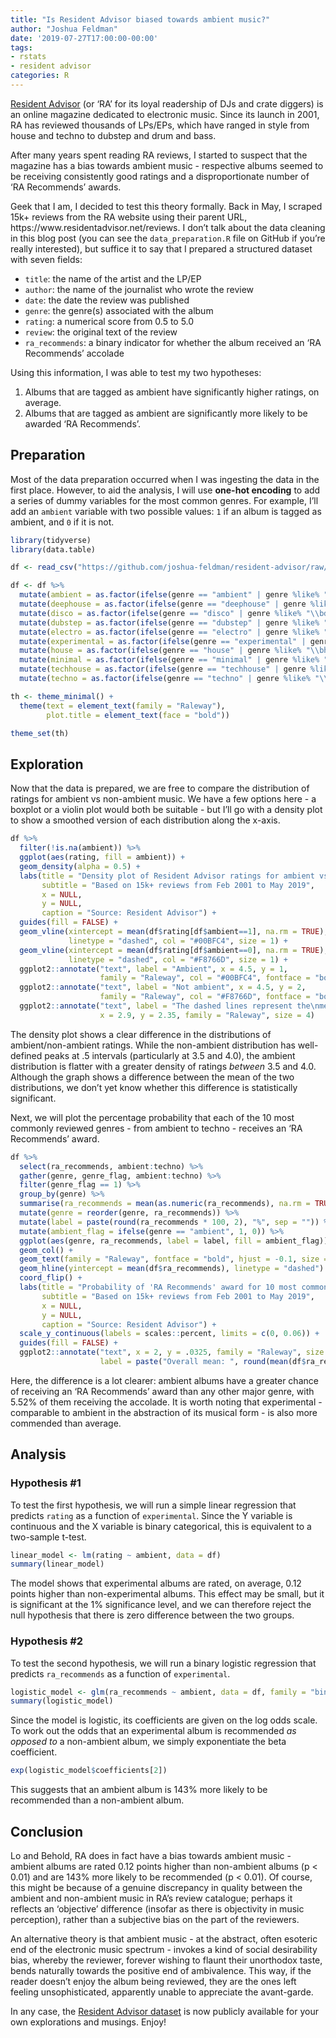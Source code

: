 ```yaml
---
title: "Is Resident Advisor biased towards ambient music?"
author: "Joshua Feldman"
date: '2019-07-27T17:00:00-00:00'
tags:
- rstats
- resident advisor
categories: R
---
```


[Resident Advisor](https://www.residentadvisor.net/) (or 'RA' for its loyal readership of DJs and crate diggers) is an online magazine dedicated to electronic music. Since its launch in 2001, RA has reviewed thousands of LPs/EPs, which have ranged in style from house and techno to dubstep and drum and bass.

After many years spent reading RA reviews, I started to suspect that the magazine has a bias towards ambient music - respective albums seemed to be receiving consistently good ratings and a disproportionate number of 'RA Recommends' awards.

Geek that I am, I decided to test this theory formally. Back in May, I scraped 15k+ reviews from the RA website using their parent URL, https://www.residentadvisor.net/reviews. I don't talk about the data cleaning in this blog post (you can see the `data_preparation.R` file on GitHub if you're really interested), but suffice it to say that I prepared a structured dataset with seven fields:

* `title`: the name of the artist and the LP/EP
* `author`: the name of the journalist who wrote the review
* `date`: the date the review was published
* `genre`: the genre(s) associated with the album
* `rating`: a numerical score from 0.5 to 5.0
* `review`: the original text of the review
* `ra_recommends`: a binary indicator for whether the album received an 'RA Recommends' accolade

Using this information, I was able to test my two hypotheses:

1. Albums that are tagged as ambient have significantly higher ratings, on average.
2. Albums that are tagged as ambient are significantly more likely to be awarded 'RA Recommends'.

## Preparation

Most of the data preparation occurred when I was ingesting the data in the first place. However, to aid the analysis, I will use **one-hot encoding** to add a series of dummy variables for the most common genres. For example, I'll add an `ambient` variable with two possible values: `1` if an album is tagged as ambient, and `0` if it is not.

```r
library(tidyverse)
library(data.table)

df <- read_csv("https://github.com/joshua-feldman/resident-advisor/raw/master/resident-advisor.csv")

df <- df %>% 
  mutate(ambient = as.factor(ifelse(genre == "ambient" | genre %like% "\\bambient\\b", 1, 0))) %>% 
  mutate(deephouse = as.factor(ifelse(genre == "deephouse" | genre %like% "\\bdeephouse\\b", 1, 0))) %>% 
  mutate(disco = as.factor(ifelse(genre == "disco" | genre %like% "\\bdisco\\b", 1, 0))) %>% 
  mutate(dubstep = as.factor(ifelse(genre == "dubstep" | genre %like% "\\bdubstep\\b", 1, 0))) %>% 
  mutate(electro = as.factor(ifelse(genre == "electro" | genre %like% "\\belectro\\b", 1, 0))) %>% 
  mutate(experimental = as.factor(ifelse(genre == "experimental" | genre %like% "\\bexperimental\\b", 1, 0))) %>% 
  mutate(house = as.factor(ifelse(genre == "house" | genre %like% "\\bhouse\\b", 1, 0))) %>% 
  mutate(minimal = as.factor(ifelse(genre == "minimal" | genre %like% "\\bminimal\\b", 1, 0))) %>% 
  mutate(techhouse = as.factor(ifelse(genre == "techhouse" | genre %like% "\\btechhouse\\b", 1, 0))) %>% 
  mutate(techno = as.factor(ifelse(genre == "techno" | genre %like% "\\btechno\\b", 1, 0)))
```

```r
th <- theme_minimal() +
  theme(text = element_text(family = "Raleway"),
        plot.title = element_text(face = "bold"))

theme_set(th)
```

## Exploration

Now that the data is prepared, we are free to compare the distribution of ratings for ambient vs non-ambient music. We have a few options here - a boxplot or a violin plot would both be suitable - but I'll go with a density plot to show a smoothed version of each distribution along the x-axis.

```r
df %>% 
  filter(!is.na(ambient)) %>% 
  ggplot(aes(rating, fill = ambient)) +
  geom_density(alpha = 0.5) + 
  labs(title = "Density plot of Resident Advisor ratings for ambient vs non-ambient music",
       subtitle = "Based on 15k+ reviews from Feb 2001 to May 2019",
       x = NULL,
       y = NULL,
       caption = "Source: Resident Advisor") +
  guides(fill = FALSE) +
  geom_vline(xintercept = mean(df$rating[df$ambient==1], na.rm = TRUE),
             linetype = "dashed", col = "#00BFC4", size = 1) +
  geom_vline(xintercept = mean(df$rating[df$ambient==0], na.rm = TRUE),
             linetype = "dashed", col = "#F8766D", size = 1) +
  ggplot2::annotate("text", label = "Ambient", x = 4.5, y = 1,
                    family = "Raleway", col = "#00BFC4", fontface = "bold", size = 5) +
  ggplot2::annotate("text", label = "Not ambient", x = 4.5, y = 2,
                    family = "Raleway", col = "#F8766D", fontface = "bold", size = 5) +
  ggplot2::annotate("text", label = "The dashed lines represent the\nmean of each distribution",
                    x = 2.9, y = 2.35, family = "Raleway", size = 4)
```

The density plot shows a clear difference in the distributions of ambient/non-ambient ratings. While the non-ambient distribution has well-defined peaks at .5 intervals (particularly at 3.5 and 4.0), the ambient distribution is flatter with a greater density of ratings *between* 3.5 and 4.0. Although the graph shows a difference between the mean of the two distributions, we don't yet know whether this difference is statistically  significant.

Next, we will plot the percentage probability that each of the 10 most commonly reviewed genres - from ambient to techno - receives an 'RA Recommends' award.

```r
df %>% 
  select(ra_recommends, ambient:techno) %>% 
  gather(genre, genre_flag, ambient:techno) %>% 
  filter(genre_flag == 1) %>% 
  group_by(genre) %>% 
  summarise(ra_recommends = mean(as.numeric(ra_recommends), na.rm = TRUE)) %>% 
  mutate(genre = reorder(genre, ra_recommends)) %>% 
  mutate(label = paste(round(ra_recommends * 100, 2), "%", sep = "")) %>% 
  mutate(ambient_flag = ifelse(genre == "ambient", 1, 0)) %>% 
  ggplot(aes(genre, ra_recommends, label = label, fill = ambient_flag)) +
  geom_col() +
  geom_text(family = "Raleway", fontface = "bold", hjust = -0.1, size = 4) +
  geom_hline(yintercept = mean(df$ra_recommends), linetype = "dashed") +
  coord_flip() +
  labs(title = "Probability of 'RA Recommends' award for 10 most common genres",
       subtitle = "Based on 15k+ reviews from Feb 2001 to May 2019",
       x = NULL,
       y = NULL,
       caption = "Source: Resident Advisor") +
  scale_y_continuous(labels = scales::percent, limits = c(0, 0.06)) +
  guides(fill = FALSE) +
  ggplot2::annotate("text", x = 2, y = .0325, family = "Raleway", size = 4,
                    label = paste("Overall mean: ", round(mean(df$ra_recommends * 100), 2), "%", sep = ""))
```

Here, the difference is a lot clearer: ambient albums have a greater chance of receiving an 'RA Recommends' award than any other major genre, with 5.52% of them receiving the accolade. It is worth noting that experimental - comparable to ambient in the abstraction of its musical form - is also more commended than average.

## Analysis

### Hypothesis #1

To test the first hypothesis, we will run a simple linear regression that predicts `rating` as a function of `experimental`. Since the Y variable is continuous and the X variable is binary categorical, this is equivalent to a two-sample t-test.

```r
linear_model <- lm(rating ~ ambient, data = df)
summary(linear_model)
```

The model shows that experimental albums are rated, on average, 0.12 points higher than non-experimental albums. This effect may be small, but it is significant at the 1% significance level, and we can therefore reject the null hypothesis that there is zero difference between the two groups.

### Hypothesis #2

To test the second hypothesis, we will run a binary logistic regression that predicts `ra_recommends` as a function of `experimental`.

```r
logistic_model <- glm(ra_recommends ~ ambient, data = df, family = "binomial")
summary(logistic_model)
```

Since the model is logistic, its coefficients are given on the log odds scale. To work out the odds that an experimental album is recommended *as opposed to* a non-ambient album, we simply exponentiate the beta coefficient.

```r
exp(logistic_model$coefficients[2])
```

This suggests that an ambient album is 143% more likely to be recommended than a non-ambient album.

## Conclusion

Lo and Behold, RA does in fact have a bias towards ambient music - ambient albums are rated 0.12 points higher than non-ambient albums (p < 0.01) and are 143% more likely to be recommended (p < 0.01). Of course, this might be because of a genuine discrepancy in quality between the ambient and non-ambient music in RA's review catalogue; perhaps it reflects an 'objective' difference (insofar as there is objectivity in music perception), rather than a subjective bias on the part of the reviewers.

An alternative theory is that ambient music - at the abstract, often esoteric end of the electronic music spectrum - invokes a kind of social desirability bias, whereby the reviewer, forever wishing to flaunt their unorthodox taste, bends naturally towards the positive end of ambivalence. This way, if the reader doesn't enjoy the album being reviewed, they are the ones left feeling unsophisticated, apparently unable to appreciate the avant-garde.

In any case, the [Resident Advisor dataset](https://github.com/joshua-feldman/resident-advisor/blob/master/resident-advisor.csv) is now publicly available for your own explorations and musings. Enjoy!